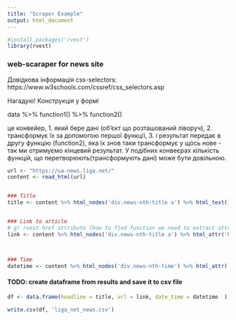 ```yaml
---
title: "Scraper Example"
output: html_document
---
```


```r

#install.packages('rvest')
library(rvest)
```

### web-scaraper for news site
Довідкова інформація
css-selectors: https://www.w3schools.com/cssref/css_selectors.asp

Нагадую! Конструкція у формі

data %>% function1() %>% function2() 

це конвейер, 1. який бере дані (об'єкт що розташований ліворуч),  2. трансформує їх за допомогою першої функції, 3. і результат передає в другу функцію (function2), яка їх знов таки трансформує у щось нове - так ми отримуємо кінцевий результат. У подібних конвеєрах кількість функцій, що перетворюють(трансформують дані) може бути довільною.

```r
url <- "https://ua-news.liga.net/"
content <- read_html(url)


### Title
title <- content %>% html_nodes('div.news-nth-title a') %>% html_text()


### Link to article
# g! rvest href attribute (how to find function we need to extract attribute of a tag)
link <- content %>% html_nodes('div.news-nth-title a') %>% html_attr('href')



### Time
datetime <- content %>% html_nodes('div.news-nth-time') %>% html_attr('data-date') #nothing


```


#### TODO: create dataframe from results and save it to csv file

```r
df <- data.frame(headline = title, url = link, date_time = datetime  )

write.csv(df, 'liga_net_news.csv')
```




